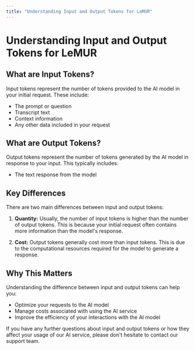 ```yaml
---
title: "Understanding Input and Output Tokens for LeMUR"
---
```


# Understanding Input and Output Tokens for LeMUR

## What are Input Tokens?

Input tokens represent the number of tokens provided to the AI model in your initial request. These include:

- The prompt or question
- Transcript text
- Context information
- Any other data included in your request

## What are Output Tokens?

Output tokens represent the number of tokens generated by the AI model in response to your input. This typically includes:

- The text response from the model

## Key Differences

There are two main differences between input and output tokens:

1. **Quantity:** Usually, the number of input tokens is higher than the number of output tokens. This is because your initial request often contains more information than the model's response.

2. **Cost:** Output tokens generally cost more than input tokens. This is due to the computational resources required for the model to generate a response.

## Why This Matters

Understanding the difference between input and output tokens can help you:

- Optimize your requests to the AI model
- Manage costs associated with using the AI service
- Improve the efficiency of your interactions with the AI model

If you have any further questions about input and output tokens or how they affect your usage of our AI service, please don't hesitate to contact our support team.